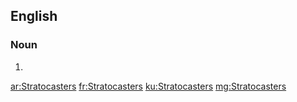 ==English==

===Noun===
{{head|en|noun plural form}}

# {{plural of|Stratocaster|lang=en}}

[[ar:Stratocasters]]
[[fr:Stratocasters]]
[[ku:Stratocasters]]
[[mg:Stratocasters]]